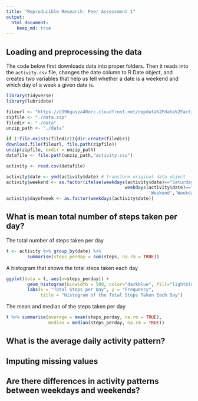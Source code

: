 ```yaml
---
title: "Reproducible Research: Peer Assessment 1"
output: 
  html_document:
    keep_md: true
---
```



## Loading and preprocessing the data

The code below first downloads data into proper folders. Then it reads into the 
`activity.csv` file, changes the date column to R Date object, and creates two 
variables that help us tell whether a date is a weekend and which day of a week
a given date is.

```r
library(tidyverse)
library(lubridate)

fileurl <- "https://d396qusza40orc.cloudfront.net/repdata%2Fdata%2Factivity.zip"
zipfile <- "./data.zip"
filedir <- "./data"
unzip_path <- "./data"

if (!file.exists(filedir)){dir.create(filedir)}
download.file(fileurl, file.path(zipfile))
unzip(zipfile, exdir = unzip_path)
datafile <- file.path(unzip_path,"activity.csv")

activity <- read.csv(datafile)

activity$date <- ymd(activity$date) # transform original data object
activity$weekend <- as.factor(ifelse(weekdays(activity$date)=="Saturday"|
                                             weekdays(activity$date)=="Sunday",
                                                      'Weekend','Weekday'))
activity$dayofweek <- as.factor(weekdays(activity$date))
```

## What is mean total number of steps taken per day?

The total number of steps taken per day
```r
t <- activity %>% group_by(date) %>% 
        summarise(steps_perday = sum(steps, na.rm = TRUE))
```
A histogram that shows the total steps taken each day
```r
ggplot(data = t, aes(x=steps_perday)) +
        geom_histogram(binwidth = 500, color="darkblue", fill="lightblue") +
        labs(x = "Total Steps per Day", y = "Frequency", 
             title = "Histogram of the Total Steps Taken Each Day")
```
The mean and median of the steps taken per day

```r
t %>% summarise(average = mean(steps_perday, na.rm = TRUE), 
                median = median(steps_perday, na.rm = TRUE))
```


## What is the average daily activity pattern?



## Imputing missing values



## Are there differences in activity patterns between weekdays and weekends?

